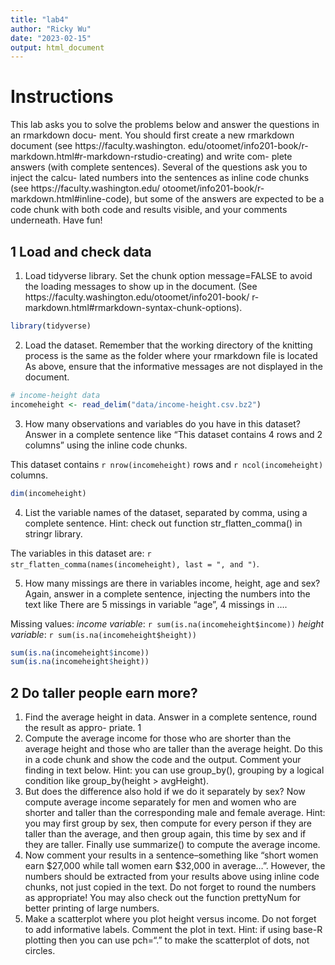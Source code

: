 ```yaml
---
title: "lab4"
author: "Ricky Wu"
date: "2023-02-15"
output: html_document
---
```


# Instructions
This lab asks you to solve the problems below and answer the questions in an rmarkdown docu-
ment. You should first create a new rmarkdown document (see https://faculty.washington.
edu/otoomet/info201-book/r-markdown.html#r-markdown-rstudio-creating) and write com-
plete answers (with complete sentences). Several of the questions ask you to inject the calcu-
lated numbers into the sentences as inline code chunks (see https://faculty.washington.edu/
otoomet/info201-book/r-markdown.html#inline-code), but some of the answers are expected
to be a code chunk with both code and results visible, and your comments underneath.
Have fun!

## 1 Load and check data
1. Load tidyverse library. Set the chunk option message=FALSE to avoid the loading messages to
show up in the document. (See https://faculty.washington.edu/otoomet/info201-book/
r-markdown.html#rmarkdown-syntax-chunk-options).
```r
library(tidyverse)
```

2. Load the dataset. Remember that the working directory of the knitting process is the same
as the folder where your rmarkdown file is located As above, ensure that the informative
messages are not displayed in the document.
```r
# income-height data
incomeheight <- read_delim("data/income-height.csv.bz2")
```

3. How many observations and variables do you have in this dataset? Answer in a complete
sentence like “This dataset contains 4 rows and 2 columns” using the inline code chunks.

This dataset contains `r nrow(incomeheight)` rows and `r ncol(incomeheight)` columns. 
```r
dim(incomeheight)
```

4. List the variable names of the dataset, separated by comma, using a complete sentence.
Hint: check out function str_flatten_comma() in stringr library.

The variables in this dataset are:
`r str_flatten_comma(names(incomeheight), last = ", and ")`. 

5. How many missings are there in variables income, height, age and sex? Again, answer in a
complete sentence, injecting the numbers into the text like There are 5 missings in variable
“age”, 4 missings in ....

Missing values: 
*income variable*: `r sum(is.na(incomeheight$income))`
*height variable*: `r sum(is.na(incomeheight$height))`


```r
sum(is.na(incomeheight$income))
sum(is.na(incomeheight$height))
```


## 2 Do taller people earn more?
1. Find the average height in data. Answer in a complete sentence, round the result as appro-
priate.
1
2. Compute the average income for those who are shorter than the average height and those who
are taller than the average height. Do this in a code chunk and show the code and the output.
Comment your finding in text below.
Hint: you can use group_by(), grouping by a logical condition like group_by(height >
avgHeight).
3. But does the difference also hold if we do it separately by sex? Now compute average income
separately for men and women who are shorter and taller than the corresponding male and
female average.
Hint: you may first group by sex, then compute for every person if they are taller than the
average, and then group again, this time by sex and if they are taller. Finally use summarize()
to compute the average income.
4. Now comment your results in a sentence–something like “short women earn $27,000 while
tall women earn $32,000 in average...”. However, the numbers should be extracted from your
results above using inline code chunks, not just copied in the text.
Do not forget to round the numbers as appropriate! You may also check out the function
prettyNum for better printing of large numbers.
5. Make a scatterplot where you plot height versus income. Do not forget to add informative
labels. Comment the plot in text.
Hint: if using base-R plotting then you can use pch="." to make the scatterplot of dots, not
circles.